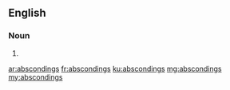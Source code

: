 ==English==

===Noun===
{{head|en|noun plural form}}

# {{plural of|absconding|lang=en}}

[[ar:abscondings]]
[[fr:abscondings]]
[[ku:abscondings]]
[[mg:abscondings]]
[[my:abscondings]]